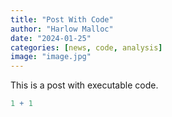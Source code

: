 ```yaml
---
title: "Post With Code"
author: "Harlow Malloc"
date: "2024-01-25"
categories: [news, code, analysis]
image: "image.jpg"
---
```


This is a post with executable code.

```r
1 + 1
```
